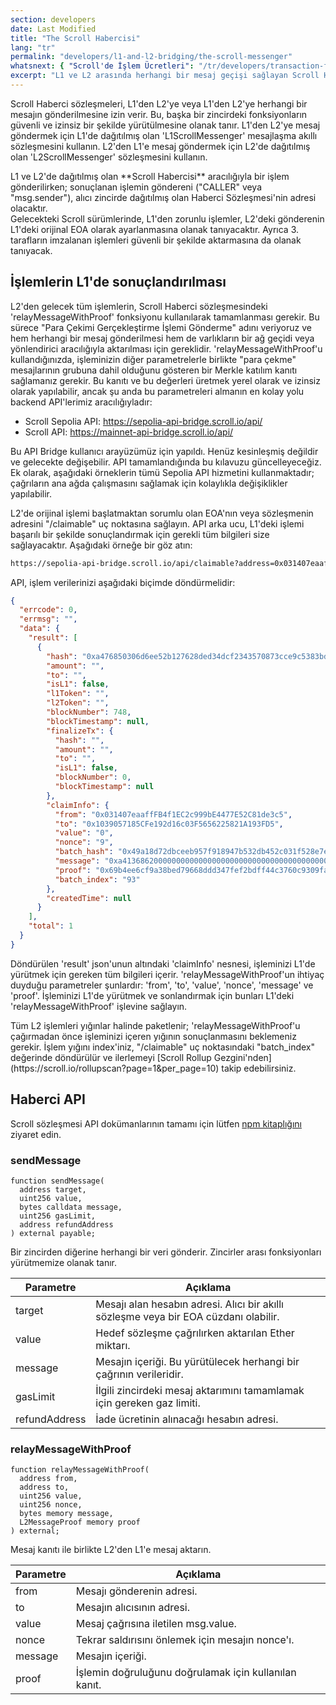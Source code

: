 ```yaml
---
section: developers
date: Last Modified
title: "The Scroll Habercisi"
lang: "tr"
permalink: "developers/l1-and-l2-bridging/the-scroll-messenger"
whatsnext: { "Scroll'de İşlem Ücretleri": "/tr/developers/transaction-fees-on-scroll/" }
excerpt: "L1 ve L2 arasında herhangi bir mesaj geçişi sağlayan Scroll Haberci belgeleri."
---
```



Scroll Haberci sözleşmeleri, L1'den L2'ye veya L1'den L2'ye herhangi bir mesajın gönderilmesine izin verir. Bu, başka bir zincirdeki fonksiyonların güvenli ve izinsiz bir şekilde yürütülmesine olanak tanır. L1'den L2'ye mesaj göndermek için L1'de dağıtılmış olan 'L1ScrollMessenger' mesajlaşma akıllı sözleşmesini kullanın. L2'den L1'e mesaj göndermek için L2'de dağıtılmış olan 'L2ScrollMessenger' sözleşmesini kullanın.

<Aside type="caution" title="">
  L1 ve L2'de dağıtılmış olan **Scroll Habercisi** aracılığıyla bir işlem gönderilirken; sonuçlanan işlemin göndereni ("CALLER" veya "msg.sender"), alıcı zincirde dağıtılmış olan Haberci Sözleşmesi'nin adresi olacaktır.
  <br />
  Gelecekteki Scroll sürümlerinde, L1'den zorunlu işlemler, L2'deki gönderenin L1'deki orijinal EOA olarak ayarlanmasına olanak tanıyacaktır. Ayrıca 3. tarafların imzalanan işlemleri güvenli bir şekilde aktarmasına da olanak tanıyacak.
</Aside>

## İşlemlerin L1'de sonuçlandırılması

L2'den gelecek tüm işlemlerin, Scroll Haberci sözleşmesindeki 'relayMessageWithProof' fonksiyonu kullanılarak tamamlanması gerekir. Bu sürece "Para Çekimi Gerçekleştirme İşlemi Gönderme" adını veriyoruz ve hem herhangi bir mesaj gönderilmesi hem de varlıkların bir ağ geçidi veya yönlendirici aracılığıyla aktarılması için gereklidir. 'relayMessageWithProof'u kullandığınızda, işleminizin diğer parametrelerle birlikte "para çekme" mesajlarının grubuna dahil olduğunu gösteren bir Merkle katılım kanıtı sağlamanız gerekir. Bu kanıtı ve bu değerleri üretmek yerel olarak ve izinsiz olarak yapılabilir, ancak şu anda bu parametreleri almanın en kolay yolu backend API'lerimiz aracılığıyladır:

- Scroll Sepolia API: https://sepolia-api-bridge.scroll.io/api/
- Scroll API: https://mainnet-api-bridge.scroll.io/api/

<Aside type="danger" title="Deneysel API">
  Bu API Bridge kullanıcı arayüzümüz için yapıldı. Henüz kesinleşmiş değildir ve gelecekte değişebilir. API tamamlandığında bu kılavuzu güncelleyeceğiz. Ek olarak, aşağıdaki örneklerin tümü Sepolia API hizmetini kullanmaktadır; çağrıların ana ağda çalışmasını sağlamak için kolaylıkla değişiklikler yapılabilir.
</Aside>

L2'de orijinal işlemi başlatmaktan sorumlu olan EOA'nın veya sözleşmenin adresini "/claimable" uç noktasına sağlayın. API arka ucu, L1'deki işlemi başarılı bir şekilde sonuçlandırmak için gerekli tüm bilgileri size sağlayacaktır.
Aşağıdaki örneğe bir göz atın:

```bash
https://sepolia-api-bridge.scroll.io/api/claimable?address=0x031407eaaffFB4f1EC2c999bE4477E52C81de3c5&page_size=10&page=1
```

API, işlem verilerinizi aşağıdaki biçimde döndürmelidir:

```json
{
  "errcode": 0,
  "errmsg": "",
  "data": {
    "result": [
      {
        "hash": "0xa476850306d6ee52b127628ded34dcf2343570873cce9c5383bd497db48d4f9b",
        "amount": "",
        "to": "",
        "isL1": false,
        "l1Token": "",
        "l2Token": "",
        "blockNumber": 748,
        "blockTimestamp": null,
        "finalizeTx": {
          "hash": "",
          "amount": "",
          "to": "",
          "isL1": false,
          "blockNumber": 0,
          "blockTimestamp": null
        },
        "claimInfo": {
          "from": "0x031407eaaffFB4f1EC2c999bE4477E52C81de3c5",
          "to": "0x1039057185CFe192d16c03F5656225821A193FD5",
          "value": "0",
          "nonce": "9",
          "batch_hash": "0x49a18d72dbceeb957f918947b532db452c031f528e7e6bf329007066638c5e50",
          "message": "0xa413686200000000000000000000000000000000000000000000000000000000000000200000000000000000000000000000000000000000000000000000000000000005686f6c6973000000000000000000000000000000000000000000000000000000",
          "proof": "0x69b4ee6cf9a38bed79668ddd347fef2bdff44c3760c9309fa41decfd60202d22ad3228b676f7d3cd4284a5443f17f1962b36e491b30a40b2405849e597ba5fb5b4c11951957c6f8f642c4af61cd6b24640fec6dc7fc607ee8206a99e92410d3079f53171df5c0661d2afe86c4d97b6f34278daf6a0ea9baff5b4fc979d5629a5",
          "batch_index": "93"
        },
        "createdTime": null
      }
    ],
    "total": 1
  }
}
```

Döndürülen 'result' json'unun altındaki 'claimInfo' nesnesi, işleminizi L1'de yürütmek için gereken tüm bilgileri içerir. 'relayMessageWithProof'un ihtiyaç duyduğu parametreler şunlardır: 'from', 'to', 'value', 'nonce', 'message' ve 'proof'. İşleminizi L1'de yürütmek ve sonlandırmak için bunları L1'deki 'relayMessageWithProof' işlevine sağlayın.

<Aside type="tip" title="">
  Tüm L2 işlemleri yığınlar halinde paketlenir; 'relayMessageWithProof'u çağırmadan önce işleminizi içeren yığının sonuçlanmasını beklemeniz gerekir. İşlem yığını index'iniz, "/claimable" uç noktasındaki "batch_index" değerinde döndürülür ve ilerlemeyi [Scroll Rollup Gezgini'nden](https://scroll.io/rollupscan?page=1&per_page=10) takip edebilirsiniz.
</Aside>

## Haberci API

Scroll sözleşmesi API dokümanlarının tamamı için lütfen [npm kitaplığını](https://www.npmjs.com/package/@scroll-tech/contracts?activeTab=code) ziyaret edin.

### sendMessage

```solidity
function sendMessage(
  address target,
  uint256 value,
  bytes calldata message,
  uint256 gasLimit,
  address refundAddress
) external payable;
```

Bir zincirden diğerine herhangi bir veri gönderir. Zincirler arası fonksiyonları yürütmemize olanak tanır.

| Parametre     | Açıklama                                                                                                            |
| ------------- | ------------------------------------------------------------------------------------------------------------------- |
| target        | Mesajı alan hesabın adresi. Alıcı bir akıllı sözleşme veya bir EOA cüzdanı olabilir.                                |
| value         | Hedef sözleşme çağrılırken aktarılan Ether miktarı.                                                                 |
| message       | Mesajın içeriği. Bu yürütülecek herhangi bir çağrının verileridir.                                                  |
| gasLimit      | İlgili zincirdeki mesaj aktarımını tamamlamak için gereken gaz limiti.                                              |
| refundAddress | İade ücretinin alınacağı hesabın adresi.                                                                            |

### relayMessageWithProof

```solidity
function relayMessageWithProof(
  address from,
  address to,
  uint256 value,
  uint256 nonce,
  bytes memory message,
  L2MessageProof memory proof
) external;
```

Mesaj kanıtı ile birlikte L2'den L1'e mesaj aktarın.

| Parametre | Açıklama                                                     |
| --------- | ------------------------------------------------------------ |
| from      | Mesajı gönderenin adresi.                                    |
| to        | Mesajın alıcısının adresi.                                   |
| value     | Mesaj çağrısına iletilen msg.value.                          |
| nonce     | Tekrar saldırısını önlemek için mesajın nonce'ı.             |
| message   | Mesajın içeriği.                                             |
| proof     | İşlemin doğruluğunu doğrulamak için kullanılan kanıt.        |

